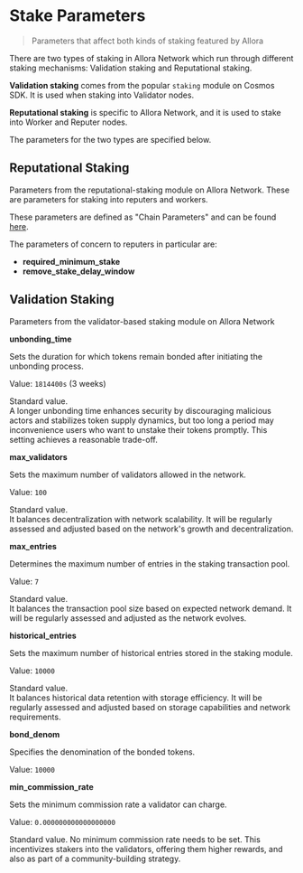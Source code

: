 # Stake Parameters

> Parameters that affect both kinds of staking featured by Allora

There are two types of staking in Allora Network which run through different staking mechanisms: Validation staking and Reputational staking.

**Validation staking** comes from the popular `staking` module on Cosmos SDK. It is used when staking into Validator nodes.

**Reputational staking** is specific to Allora Network, and it is used to stake into Worker and Reputer nodes.

The parameters for the two types are specified below.

## Reputational Staking

Parameters from the reputational-staking module on Allora Network. These are parameters for staking into reputers and workers.

These parameters are defined as "Chain Parameters" and can be found [here](./chain).

The parameters of concern to reputers in particular are:

- **required_minimum_stake**
- **remove_stake_delay_window**

## Validation Staking

Parameters from the validator-based staking module on Allora Network

**unbonding_time**

Sets the duration for which tokens remain bonded after initiating the unbonding process.

Value: `1814400s` (3 weeks)

Standard value.  
A longer unbonding time enhances security by discouraging malicious actors and stabilizes token supply dynamics, but too long a period may inconvenience users who want to unstake their tokens promptly. This setting achieves a reasonable trade-off.

**max_validators**

Sets the maximum number of validators allowed in the network.

Value: `100`

Standard value.  
It balances decentralization with network scalability. It will be regularly assessed and adjusted based on the network's growth and decentralization.

**max_entries**

Determines the maximum number of entries in the staking transaction pool.

Value: `7`

Standard value.  
It balances the transaction pool size based on expected network demand. It will be regularly assessed and adjusted as the network evolves.

**historical_entries**

Sets the maximum number of historical entries stored in the staking module.

Value: `10000`

Standard value.  
It balances historical data retention with storage efficiency. It will be regularly assessed and adjusted based on storage capabilities and network requirements.

**bond_denom**

Specifies the denomination of the bonded tokens.

Value: `10000`

**min_commission_rate**

Sets the minimum commission rate a validator can charge.

Value: `0.000000000000000000`

Standard value. No minimum commission rate needs to be set. This incentivizes stakers into the validators, offering them higher rewards, and also as part of a community-building strategy.
